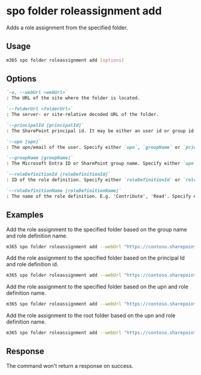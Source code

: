 
# spo folder roleassignment add

Adds a role assignment from the specified folder.

## Usage

```sh
m365 spo folder roleassignment add [options]
```

## Options

```md definition-list
`-u, --webUrl <webUrl>`
: The URL of the site where the folder is located.

`--folderUrl <folderUrl>`
: The server- or site-relative decoded URL of the folder.

`--principalId [principalId]`
: The SharePoint principal id. It may be either an user id or group id for which the role assignment will be addd. Specify either `upn`, `groupName` or `principalId` but not multiple.

`--upn [upn]`
: The upn/email of the user. Specify either `upn`, `groupName` or `principalId` but not multiple.

`--groupName [groupName]`
: The Microsoft Entra ID or SharePoint group name. Specify either `upn`, `groupName` or `principalId` but not multiple.

`--roleDefinitionId [roleDefinitionId]`
: ID of the role definition. Specify either `roleDefinitionId` or `roleDefinitionName` but not both.

`--roleDefinitionName [roleDefinitionName]`
: The name of the role definition. E.g. 'Contribute', 'Read'. Specify either `roleDefinitionId` or `roleDefinitionName` but not both.
```

<Global />

## Examples

Add the role assignment to the specified folder based on the group name and role definition name.

```sh
m365 spo folder roleassignment add --webUrl "https://contoso.sharepoint.com/sites/contoso-sales" --folderUrl  "/Shared Documents/FolderPermission" --groupName "saleGroup" --roleDefinitionName "Edit"
```

Add the role assignment to the specified folder based on the principal Id and role definition id.

```sh
m365 spo folder roleassignment add --webUrl "https://contoso.sharepoint.com/sites/contoso-sales" --folderUrl "/Shared Documents/FolderPermission" --principalId 2 --roleDefinitionId 1073741827 
```

Add the role assignment to the specified folder based on the upn and role definition name.

```sh
m365 spo folder roleassignment add --webUrl "https://contoso.sharepoint.com/sites/contoso-sales" --folderUrl "/Shared Documents/FolderPermission" --upn "test@contoso.onmicrosoft.com" --roleDefinitionName "Edit"
```

Add the role assignment to the root folder based on the upn and role definition name.

```sh
m365 spo folder roleassignment add --webUrl "https://contoso.sharepoint.com/sites/contoso-sales" --folderUrl "/Shared Documents" --upn "test@contoso.onmicrosoft.com" --roleDefinitionName "Edit"
```

## Response

The command won't return a response on success.
